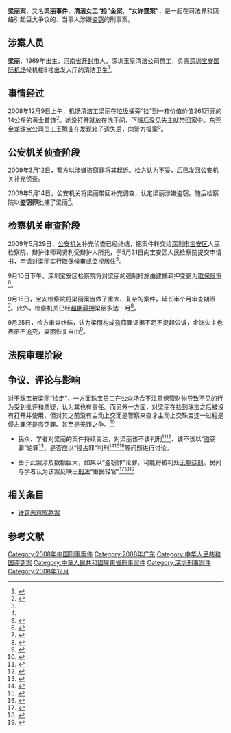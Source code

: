 '''梁丽案'''，又名'''梁丽事件'''、'''清洁女工“捡”金案'''、'''“女许霆案”'''，是一起在司法界和网络引起巨大争议的、当事人涉嫌[[盗窃|盗窃]]的刑事案。

== 涉案人员 ==
'''梁丽'''，1969年出生，[[河南省|河南省]][[开封市|开封市]]人，深圳玉皇清洁公司员工，负责[[深圳宝安国际机场|深圳宝安国际机场]]候机楼B楼出发大厅的清洁卫生<ref name="A">{{cite web|title=梁丽从清洁工到囚徒的10小时逆转|url=http://info.secu.hc360.com/2009/05/220831157370.shtml|accessdate=2009-06-23|date=2009-05-22|publisher=羊城晚报|archive-url=https://web.archive.org/web/20160309185707/http://info.secu.hc360.com/2009/05/220831157370.shtml|archive-date=2016-03-09|dead-url=no}}</ref>。

== 事情经过 ==
2008年12月9日上午，[[机场|机场]]清洁工梁丽在[[垃圾桶|垃圾桶]]旁“捡”到一箱价值价值261万元的14公斤的黄金首饰<ref>{{cite web|title=“梁丽案”是否入罪不该忽视两个细节|url=http://www.dffyw.com/sifashijian/al/200906/20090622174219.htm|accessdate=2009-06-23|date=2009-06-22|archive-url=https://web.archive.org/web/20140903211751/http://www.dffyw.com/sifashijian/al/200906/20090622174219.htm|archive-date=2014-09-03|dead-url=no}}</ref>。她没打开就放在洗手间，下班后没见失主就带回家中。[[东莞|东莞]]金龙珠宝公司员工王腾业在发现箱子遗失后，向警方报案<ref name="A" />。

== 公安机关侦查阶段 ==

2009年3月12日，警方以涉嫌盗窃罪将其起诉。检方认为不妥，后已发回公安机关补充侦查。

2009年5月14日，公安机关将梁丽带回补充调查，认定梁丽涉嫌盗窃。随后检察院以'''盗窃罪'''批捕了梁丽<ref name="A" />。
<!-- “由于该案正在侦查阶段，根据有关法律规定，为了不影响案件侦查，保护当事人的合法权益，现阶段还不宜公开有关案情。”这个是公安侦查的规则，希望后续编辑者不要在这个章节增加个人评价（最好在“评论及影响一章”）  -->

== 检察机关审查阶段 ==
2009年5月29日，[[公安机关|公安机关]]补充侦查已经终结，把案件转交给[[深圳市|深圳市]][[宝安区|宝安区]]人民检察院，辩护律师司贤利受辩护人所托，于5月31日向宝安区人民检察院提交申请书，申请对梁丽实行取保候审或监视居住<ref>{{cite web|title=律师为梁丽申请取保候审　检察院对此未回应|url=http://www.ycwb.com/news/2009-06/05/content_2152600.htm|accessdate=2009-06-23|date=2009-06-05|publisher=金羊网}}{{Dead link|date=2018年8月|bot=InternetArchiveBot|fix-attempted=yes}}</ref>。

9月10日下午，深圳宝安区检察院将对梁丽的强制措施由逮捕羁押变更为[[保釋|取保候审]]<ref>{{cite web|title=“梁丽捡金案”追踪:检察院延期处理需再等15天|url=http://tj.tianjinwe.com/content/2009-09/15/content_834080.htm|accessdate=2009-09-19|date=2009-09-15}}{{dead link|date=2018年3月|bot=InternetArchiveBot|fix-attempted=yes}}</ref>。

9月15日，宝安检察院将梁丽案当做了重大、复杂的案件，延长半个月审查期限<ref>{{cite web|title=梁丽案“重大复杂” 是否起诉未定|url=http://news.sina.com.cn/o/2009-09-15/032516295963s.shtml|accessdate=2009-09-19|date=2009-09-15|publisher=新浪网（转自南方都市报）|archive-url=https://web.archive.org/web/20160304120522/http://news.sina.com.cn/o/2009-09-15/032516295963s.shtml|archive-date=2016-03-04|dead-url=no}}</ref>。此外，检察机关已经[[超期羁押|超期羁押]]梁丽多达一月<ref>{{cite web|title=超期羁押才是拾金案的亮点|url=http://news.nen.com.cn/jinhushiping/399/3354399.shtml|accessdate=2009-09-19|author=魏巍|date=2009-09-16|publisher=天津网--城市快报}}</ref>。

9月25日，检方审查终结，认为梁丽构成盗窃罪证据不足不提起公诉，金饰失主也表示不追究，梁丽恢复自由<ref>{{cite web|title=梁丽“拾金案”终结，问题其实没完|url=http://news.qq.com/a/20091230/002359.htm|author=2009-12-31|date=2010-09-08|publisher=腾讯新闻转载自南方报业网|archive-url=https://web.archive.org/web/20100223202110/http://news.qq.com/a/20091230/002359.htm|archive-date=2010-02-23|dead-url=no}}</ref>。

== 法院审理阶段 ==

== 争议、评论与影响 ==
对于珠宝被梁丽“捡走”，一方面珠宝员工在公众场合不注意保管财物导致不见的行为受到批评和质疑，认为其也有责任。而另外一方面，对梁丽在捡到珠宝之后被没有打开并使用，但对其之前没有主动上交而是警察来查才主动上交珠宝这一过程是侵占罪还是盗窃罪、甚至是无罪之争。<ref>{{Cite web|title=深圳检察院承诺公正办理梁丽案 暂未定|url=http://news.sohu.com/20090513/n263924512.shtml|accessdate=2009-09-19|archive-url=https://web.archive.org/web/20090516061016/http://news.sohu.com/20090513/n263924512.shtml|archive-date=2009-05-16|dead-url=no}}</ref>
* 民众、学者对梁丽的案件持续关注，对梁丽该不该判刑<ref>{{cite web|title=有罪还是无罪？专家学者深度解读梁丽涉嫌盗窃案|url=http://news.xinhuanet.com/legal/2009-05/21/content_11411653.htm|accessdate=2009-06-23|date=2009年5月21日|publisher=法制日报|archive-url=https://web.archive.org/web/20090530082416/http://news.xinhuanet.com/legal/2009-05/21/content_11411653.htm|archive-date=2009-05-30|dead-url=no}}</ref><ref>{{cite web|title=公民“捡”东西的权利不能被剥夺|url=http://news.xinhuanet.com/local/2009-05/13/content_11365944.htm|accessdate=2009-06-23|date=2009-05-13|publisher=郑州晚报|archive-url=https://web.archive.org/web/20090516232409/http://news.xinhuanet.com/local/2009-05/13/content_11365944.htm|archive-date=2009-05-16|dead-url=no}}</ref>、该不该以“盗窃罪”论罪<ref>{{cite web|title=是“捡”是“占”还是“盗”？|url=http://news.sina.com.cn/o/2009-05-18/071215641075s.shtml|accessdate=2009-06-23|date=2009年5月18日|publisher=大河网|archive-url=https://web.archive.org/web/20160304125247/http://news.sina.com.cn/o/2009-05-18/071215641075s.shtml|archive-date=2016-03-04|dead-url=no}}</ref>、是否应以“侵占罪”判刑<ref>{{Cite web|title=搜狐侃事：“捡”个东西判无期，又一个许霆案？|url=http://news.sohu.com/20090511/n263879570.shtml|accessdate=2009-05-26|archive-url=https://web.archive.org/web/20090513085552/http://news.sohu.com/20090511/n263879570.shtml|archive-date=2009-05-13|dead-url=no}}</ref><ref>{{cite web|title=梁丽构成侵占罪|url=http://www.legaldaily.com.cn/2007fxy/2009-06/10/content_1103251.htm|accessdate=2009-06-23|date=2009-06-10|publisher=法制网}}</ref><ref>{{cite web|title=从刑事法治视角看“梁丽案”|url=http://www.legaldaily.com.cn/2007ajzj/2009-05/27/content_1096333.htm|accessdate=2009-06-23|author=[[赵秉志|赵秉志]]|date=2009-05-27|publisher=法制日报|archive-url=https://web.archive.org/web/20090925033755/http://www.legaldaily.com.cn/2007ajzj/2009-05/27/content_1096333.htm|archive-date=2009-09-25|dead-url=no}}</ref>等问题进行讨论。

* 由于此案涉及数额巨大，如果以“盗窃罪”论罪，可能将被判处[[无期徒刑|无期徒刑]]。民间与学者认为该案反映出[[刑法|刑法]]“重民轻官”<ref>{{cite web|title=梁丽案，刑法重民轻官的标本|url=http://www.legaldaily.com.cn/2007fxy/2009-06/08/content_1102076.htm|accessdate=2009-06-23|date=2009-06-08|publisher=法制网|archive-url=https://web.archive.org/web/20090702075208/http://www.legaldaily.com.cn/2007fxy/2009-06/08/content_1102076.htm|archive-date=2009-07-02|dead-url=no}}</ref><ref>{{cite web|title=关注梁丽案：法律应有助于激励人们弃恶向善|url=http://opinion.people.com.cn/GB/1036/9279029.html|accessdate=2009-09-11|date=2009-05-11|publisher=人民网|archive-url=https://web.archive.org/web/20090514134026/http://opinion.people.com.cn/GB/1036/9279029.html|archive-date=2009年5月14日|dead-url=no}}</ref><ref>{{cite web|title=如果清洁工梁丽判无期，贪污受贿百万就要枪毙|url=http://opinion.people.com.cn/GB/1036/9279002.html|accessdate=2009-09-11|date=2009-05-11|publisher=人民网|archive-url=https://web.archive.org/web/20090515210656/http://opinion.people.com.cn/GB/1036/9279002.html|archive-date=2009-05-15|dead-url=no}}</ref>

==相关条目==
* [[许霆恶意取款案|许霆恶意取款案]]

==参考文献==
{{reflist}}

[[Category:2008年中国刑事案件|Category:2008年中国刑事案件]]
[[Category:2008年广东|Category:2008年广东]]
[[Category:中华人民共和国盗窃案|Category:中华人民共和国盗窃案]]
[[Category:中華人民共和國廣東省刑事案件|Category:中華人民共和國廣東省刑事案件]]
[[Category:深圳刑事案件|Category:深圳刑事案件]]
[[Category:2008年12月|Category:2008年12月]]